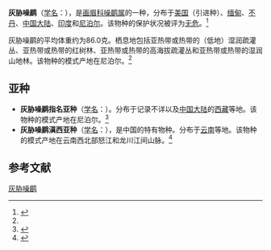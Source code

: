 {{Speciesbox
| name = 灰胁噪鹛
| image = 
| status = LC | status_system = IUCN3.1
| genus = Garrulax
| species = caerulatus
| authority = [[布赖恩·霍顿·霍奇森|Hodgson]], 1836<ref name='id3261'>{{cite web| url =http://www.bioinfo.cn/db05/BjdwSpecies.php?action=view&id=3261| title =灰胁噪鹛| work =《中国动物物种编目数据库》| publisher =中国科学院微生物研究所| author =中国科学院动物研究所| accessdate =2009-04-04| deadurl =yes| archiveurl =https://web.archive.org/web/20160305015649/http://www.bioinfo.cn/db05/BjdwSpecies.php?action=view&id=3261| archivedate =2016-03-05}}</ref>
| range_map = 
}}

'''灰胁噪鹛'''（[[学名|学名]]：{{lang|la|''Garrulax caerulatus''}}），是[[画眉科|画眉科]][[噪鹛属|噪鹛属]]的一种，分布于[[美国|美国]]（引进种）、[[缅甸|缅甸]]、[[不丹|不丹]]、[[中国大陆|中国大陆]]、[[印度|印度]]和[[尼泊尔|尼泊尔]]。该物种的保护状况被评为[[无危|无危]]。<ref>{{cite web|url=http://www.birdlife.org/datazone/speciesfactsheet.php?id=7806&m=0|title=Garrulax caerulatus|publisher=[[国际鸟盟|BirdLife.org]]|accessdate=2011-06-27|archive-date=2016-03-04|archive-url=https://web.archive.org/web/20160304142226/http://www.birdlife.org/datazone/speciesfactsheet.php?id=7806&m=0|dead-url=no}}</ref>

灰胁噪鹛的平均体重约为86.0克。栖息地包括亚热带或热带的（低地）湿润疏灌丛、亚热带或热带的红树林、亚热带或热带的高海拔疏灌丛和亚热带或热带的湿润山地林。该物种的模式产地在尼泊尔。<ref name='id3261'/>

==亚种==
*'''灰胁噪鹛指名亚种'''（[[学名|学名]]：{{lang|la|''Garrulax caerulatus caerulatus''}}）。分布于记录不详以及[[中国大陆|中国大陆]]的[[西藏|西藏]]等地。该物种的模式产地在尼泊尔。<ref name='id3262'>{{cite web| url =http://www.bioinfo.cn/db05/BjdwSpecies.php?action=view&id=3262| title =灰胁噪鹛指名亚种| work =《中国动物物种编目数据库》| publisher =中国科学院微生物研究所| author =中国科学院动物研究所| accessdate =2009-04-04| deadurl =yes| archiveurl =https://web.archive.org/web/20160305074619/http://www.bioinfo.cn/db05/BjdwSpecies.php?action=view&id=3262| archivedate =2016-03-05}}</ref>
*'''灰胁噪鹛滇西亚种'''（[[学名|学名]]：{{lang|la|''Garrulax caerulatus latifrons''}}），是中国的特有物种。分布于[[云南|云南]]等地。该物种的模式产地在云南西北部怒江和龙川江间山脉。<ref name='id3263'>{{cite web| url =http://www.bioinfo.cn/db05/BjdwSpecies.php?action=view&id=3263| title =灰胁噪鹛滇西亚种| work =《中国动物物种编目数据库》| publisher =中国科学院微生物研究所| author =中国科学院动物研究所| accessdate =2009-04-04| deadurl =yes| archiveurl =https://web.archive.org/web/20160305024403/http://www.bioinfo.cn/db05/BjdwSpecies.php?action=view&id=3263| archivedate =2016-03-05}}</ref>

== 参考文献 ==
{{reflist}}
{{Taxonbar|from=Q3315062}}

[[Category:噪鹛属|灰胁噪鹛]]